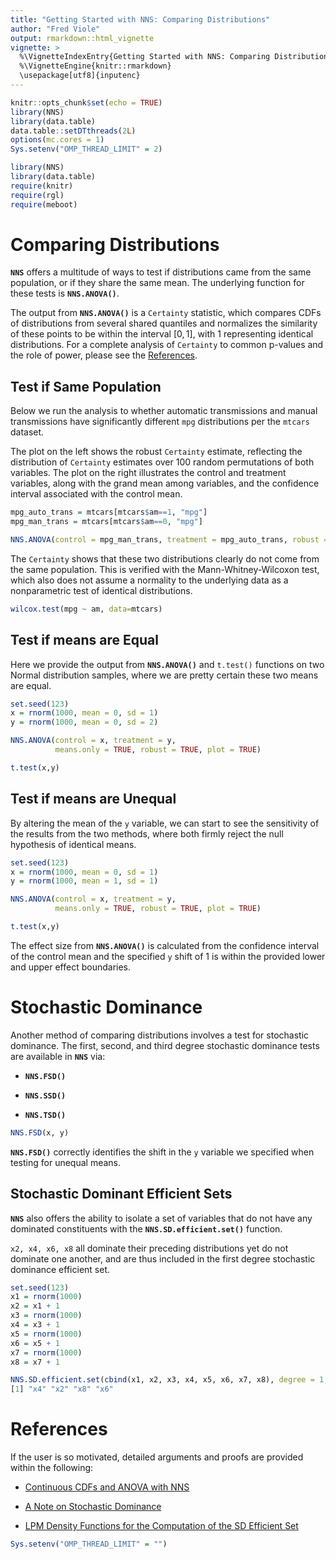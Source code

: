 ---
title: "Getting Started with NNS: Comparing Distributions"
author: "Fred Viole"
output: rmarkdown::html_vignette
vignette: >
  %\VignetteIndexEntry{Getting Started with NNS: Comparing Distributions}
  %\VignetteEngine{knitr::rmarkdown}
  \usepackage[utf8]{inputenc}
---

```{r setup, include=FALSE, message=FALSE}
knitr::opts_chunk$set(echo = TRUE)
library(NNS)
library(data.table)
data.table::setDTthreads(2L)
options(mc.cores = 1)
Sys.setenv("OMP_THREAD_LIMIT" = 2)
```

```{r setup2,message=FALSE,warning = FALSE}
library(NNS)
library(data.table)
require(knitr)
require(rgl)
require(meboot)
```

# Comparing Distributions

**`NNS`** offers a multitude of ways to test if distributions came from the same population, or if they share the same mean. The underlying function for these tests is **`NNS.ANOVA()`**.

The output from **`NNS.ANOVA()`** is a `Certainty` statistic, which compares CDFs of distributions from several shared quantiles and normalizes the similarity of these points to be within the interval $[0,1]$, with 1 representing identical distributions. For a complete analysis of `Certainty` to common p-values and the role of power, please see the [References](#References).

## Test if Same Population

Below we run the analysis to whether automatic transmissions and manual transmissions have significantly different `mpg` distributions per the `mtcars` dataset.

The plot on the left shows the robust `Certainty` estimate, reflecting the distribution of `Certainty` estimates over 100 random permutations of both variables. The plot on the right illustrates the control and treatment variables, along with the grand mean among variables, and the confidence interval associated with the control mean.

```{r cars, fig.width=7, fig.align='center'}
mpg_auto_trans = mtcars[mtcars$am==1, "mpg"]
mpg_man_trans = mtcars[mtcars$am==0, "mpg"]

NNS.ANOVA(control = mpg_man_trans, treatment = mpg_auto_trans, robust = TRUE)
```

The `Certainty` shows that these two distributions clearly do not come from the same population. This is verified with the Mann-Whitney-Wilcoxon test, which also does not assume a normality to the underlying data as a nonparametric test of identical distributions.

```{r cars2, warning=FALSE}
wilcox.test(mpg ~ am, data=mtcars) 
```

## Test if means are Equal

Here we provide the output from **`NNS.ANOVA()`** and `t.test()` functions on two Normal distribution samples, where we are pretty certain these two means are equal.

```{r equalmeans, echo=TRUE, fig.width=7, fig.align='center'}
set.seed(123)
x = rnorm(1000, mean = 0, sd = 1)
y = rnorm(1000, mean = 0, sd = 2)

NNS.ANOVA(control = x, treatment = y,
          means.only = TRUE, robust = TRUE, plot = TRUE)

t.test(x,y)
```

## Test if means are Unequal

By altering the mean of the `y` variable, we can start to see the sensitivity of the results from the two methods, where both firmly reject the null hypothesis of identical means.

```{r unequalmeans, echo=TRUE, fig.width=7, fig.align='center'}
set.seed(123)
x = rnorm(1000, mean = 0, sd = 1)
y = rnorm(1000, mean = 1, sd = 1)

NNS.ANOVA(control = x, treatment = y,
          means.only = TRUE, robust = TRUE, plot = TRUE)

t.test(x,y)
```

The effect size from **`NNS.ANOVA()`** is calculated from the confidence interval of the control mean and the specified `y` shift of 1 is within the provided lower and upper effect boundaries.

# Stochastic Dominance

Another method of comparing distributions involves a test for stochastic dominance. The first, second, and third degree stochastic dominance tests are available in **`NNS`** via:

-   **`NNS.FSD()`**

-   **`NNS.SSD()`**

-   **`NNS.TSD()`**

```{r stochdom, fig.width=7, fig.align='center'}
NNS.FSD(x, y)
```

**`NNS.FSD()`** correctly identifies the shift in the `y` variable we specified when testing for unequal means.

## Stochastic Dominant Efficient Sets

**`NNS`** also offers the ability to isolate a set of variables that do not have any dominated constituents with the **`NNS.SD.efficient.set()`** function.

`x2, x4, x6, x8` all dominate their preceding distributions yet do not dominate one another, and are thus included in the first degree stochastic dominance efficient set.

```{r stochdomset, eval=FALSE}
set.seed(123)
x1 = rnorm(1000)
x2 = x1 + 1
x3 = rnorm(1000)
x4 = x3 + 1
x5 = rnorm(1000)
x6 = x5 + 1
x7 = rnorm(1000)
x8 = x7 + 1

NNS.SD.efficient.set(cbind(x1, x2, x3, x4, x5, x6, x7, x8), degree = 1, status = FALSE)
[1] "x4" "x2" "x8" "x6"
```

# References {#references}

If the user is so motivated, detailed arguments and proofs are provided within the following:

*   [Continuous CDFs and ANOVA with NNS](https://www.ssrn.com/abstract=3007373)

*   [A Note on Stochastic Dominance](https://www.ssrn.com/abstract=3002675)

*   [LPM Density Functions for the Computation of the SD Efficient Set](https://www.scirp.org/journal/paperinformation.aspx?paperid=63817)

```{r threads, echo = FALSE}
Sys.setenv("OMP_THREAD_LIMIT" = "")
```